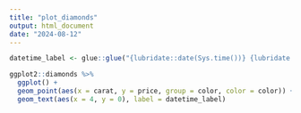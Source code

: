 ```yaml
---
title: "plot_diamonds"
output: html_document
date: "2024-08-12"
---
```


```r
datetime_label <- glue::glue("{lubridate::date(Sys.time())} {lubridate::minute(Sys.time())}:{lubridate::hour(Sys.time())}")

ggplot2::diamonds %>% 
  ggplot() + 
  geom_point(aes(x = carat, y = price, group = color, color = color)) + 
  geom_text(aes(x = 4, y = 0), label = datetime_label)

```

